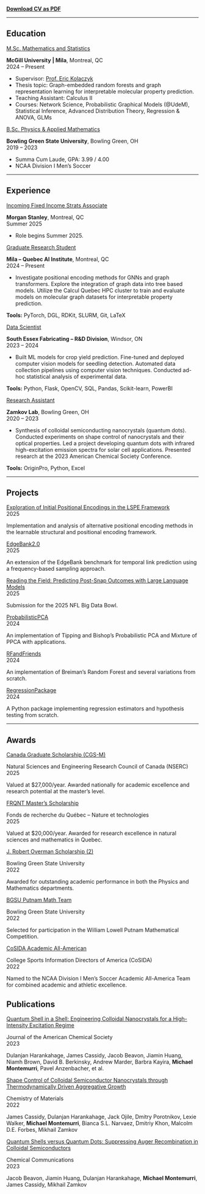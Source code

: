 [**Download CV as PDF**](./files/MichaelMontemurri-CV.pdf)

---

## Education

<div class="degree-title">
  <a href="https://www.mcgill.ca/">M.Sc. Mathematics and Statistics</a>
</div>
<div class="cv-entry">
  <div class="cv-title">
<strong>McGill University | Mila</strong><span class="cv-location">,&nbsp;Montreal, QC</span>
  </div>
  <div class="cv-date">2024 – Present</div>
</div>
- Supervisor: [Prof. Eric Kolaczyk](https://mila.quebec/en/directory/eric-kolaczyk)  
- Thesis topic: Graph-embedded random forests and graph representation learning for interpretable molecular property prediction.  
- Teaching Assistant: Calculus II  
- Courses: Network Science, Probabilistic Graphical Models (@UdeM), Statistical Inference, Advanced Distribution Theory, Regression & ANOVA, GLMs

<div class="degree-title">
  <a href="https://www.bgsu.edu/">B.Sc. Physics & Applied Mathematics</a>
</div>
<div class="cv-entry">
  <div class="cv-title">
<strong>Bowling Green State University</strong><span class="cv-location">,&nbsp;Bowling Green, OH</span>
  </div>
  <div class="cv-date">2019 – 2023</div>
</div>
- Summa Cum Laude, GPA: 3.99 / 4.00  
- NCAA Division I Men’s Soccer  

---

## Experience

<div class="job-title">
  <a href="https://www.morganstanley.com/">Incoming Fixed Income Strats Associate</a>
</div>
<div class="cv-entry">
  <div class="cv-title">
<strong>Morgan Stanley</strong><span class="cv-location">,&nbsp;Montreal, QC</span>
  </div>
  <div class="cv-date">Summer 2025</div>
</div>
- Role begins Summer 2025.

<div class="job-title">
  <a href="https://mila.quebec/">Graduate Research Student</a>
</div>
<div class="cv-entry">
  <div class="cv-title">
<strong>Mila – Quebec AI Institute</strong><span class="cv-location">,&nbsp;Montreal, QC</span>
  </div>
  <div class="cv-date">2024 – Present</div>
</div>
- Investigate positional encoding methods for GNNs and graph transformers. Explore the integration of graph data into tree based models. Utilize the Calcul Quebec HPC cluster to train and evaluate models on molecular graph datasets for interpretable property prediction. 

**Tools:** PyTorch, DGL, RDKit, SLURM, Git, LaTeX

<div class="job-title">
  <a href="https://www.sef.ca/">Data Scientist</a>
</div>
<div class="cv-entry">
  <div class="cv-title">
<strong>South Essex Fabricating – R&D Division</strong><span class="cv-location">,&nbsp;Windsor, ON</span>
  </div>
  <div class="cv-date">2023 – 2024</div>
</div>
- Built ML models for crop yield prediction. Fine-tuned and deployed computer vision models for seedling detection. Automated data collection pipelines using computer vision techniques. Conducted ad-hoc statistical analysis of experimental data.

**Tools:** Python, Flask, OpenCV, SQL, Pandas, Scikit-learn, PowerBI

<div class="job-title">
  <a href="https://physics.bgsu.edu/~zamkovm/">Research Assistant</a>
</div>
<div class="cv-entry">
  <div class="cv-title">
<strong>Zamkov Lab</strong><span class="cv-location">,&nbsp;Bowling Green, OH</span>
  </div>
  <div class="cv-date">2020 – 2023</div>
</div>
- Synthesis of colloidal semiconducting nanocrystals (quantum dots).
 Conducted experiments on shape control of nanocrystals and their optical properties. 
 Led a project developing quantum dots with infrared high-excitation emission spectra for solar cell applications.
  Presented research at the 2023 American Chemical Society Conference. 

**Tools:** OriginPro, Python, Excel

---

## Projects

<div class="cv-entry">
  <div class="job-title">
<a href="https://github.com/michaelmontemurri/gnn-lspe">Exploration of Initial Positional Encodings in the LSPE Framework</a>
  </div>
  <div class="cv-date">2025</div>
</div>
Implementation and analysis of alternative positional encoding methods in the learnable structural and positional encoding framework.

<div class="cv-entry">
  <div class="job-title">
<a href="https://github.com/michaelmontemurri/DGB-edgebank2.0">EdgeBank2.0</a>
  </div>
  <div class="cv-date">2025</div>
</div>
An extension of the EdgeBank benchmark for temporal link prediction using a frequency-based sampling approach.

<div class="cv-entry">
  <div class="job-title">
<a href="https://github.com/michaelmontemurri/BigData25">Reading the Field: Predicting Post-Snap Outcomes with Large Language Models</a>
  </div>
  <div class="cv-date">2025</div>
</div>
Submission for the 2025 NFL Big Data Bowl.

<div class="cv-entry">
  <div class="job-title">
<a href="https://github.com/michaelmontemurri/ProbabilisticPCA">ProbabilisticPCA</a>
  </div>
  <div class="cv-date">2024</div>
</div>
An implementation of Tipping and Bishop’s Probabilistic PCA and Mixture of PPCA with applications.


<div class="cv-entry">
  <div class="job-title">
<a href="https://github.com/michaelmontemurri/RFandFriends">RFandFriends</a>
  </div>
  <div class="cv-date">2024</div>
</div>
An implementation of Breiman’s Random Forest and several variations from scratch.

<div class="cv-entry">
  <div class="job-title">
<a href="https://github.com/michaelmontemurri/RegressionPackage">RegressionPackage</a>
  </div>
  <div class="cv-date">2024</div>
</div>
A Python package implementing regression estimators and hypothesis testing from scratch.


---

## Awards

<div class="job-title">
  <a href="https://www.nserc-crsng.gc.ca/students-etudiants/pg-cs/cgs-m-espc-m_eng.asp">Canada Graduate Scholarship (CGS-M)</a>
</div>
<div class="cv-entry">
  <div class="cv-title">Natural Sciences and Engineering Research Council of Canada (NSERC)</div>
  <div class="cv-date">2025</div>
</div>
Valued at \$27,000/year. Awarded nationally for academic excellence and research potential at the master’s level.

<div class="job-title">
 <a href="https://frq.gouv.qc.ca/en/program/masters-research-scholarships-b1x-2023-2024/">FRQNT Master's Scholarship</a>
</div>
<div class="cv-entry">
  <div class="cv-title">Fonds de recherche du Québec – Nature et technologies</div>
  <div class="cv-date">2025</div>
</div>
Valued at \$20,000/year. Awarded for research excellence in natural sciences and mathematics in Quebec.

<div class="job-title">
<a href=https://bgsu.academicworks.com/opportunities/22694>J. Robert Overman Scholarship (2)</a>
</div>
<div class="cv-entry">
  <div class="cv-title">Bowling Green State University</div>
  <div class="cv-date">2022</div>
</div>
Awarded for outstanding academic performance in both the Physics and Mathematics departments.

<div class="job-title">
<a href=https://www.bgsu.edu/arts-and-sciences/mathematics-and-statistics.html>BGSU Putnam Math Team</a>
</div>
<div class="cv-entry">
  <div class="cv-title">Bowling Green State University</div>
  <div class="cv-date">2022</div>
</div>
Selected for participation in the William Lowell Putnam Mathematical Competition.

<div class="job-title">
  <a href="https://academicallamerica.com/">CoSIDA Academic All-American</a>
</div>
<div class="cv-entry">
  <div class="cv-title">College Sports Information Directors of America (CoSIDA)</div>
  <div class="cv-date">2022</div>
</div>
Named to the NCAA Division I Men’s Soccer Academic All-America Team for combined academic and athletic excellence.

## Publications

<div class="job-title">
  <a href="https://doi.org/10.1021/jacs.3c03584">Quantum Shell in a Shell: Engineering Colloidal Nanocrystals for a High-Intensity Excitation Regime</a>
</div>
<div class="cv-entry">
  <div class="cv-title">Journal of the American Chemical Society</div>
  <div class="cv-date">2023</div>
</div>
Dulanjan Harankahage, James Cassidy, Jacob Beavon, Jiamin Huang, Niamh Brown, David B. Berkinsky, Andrew Marder, Barbra Kayira, <strong>Michael Montemurri</strong>, Pavel Anzenbacher, et al.

<div class="job-title">
  <a href="https://doi.org/10.1021/acs.chemmater.1c04453">Shape Control of Colloidal Semiconductor Nanocrystals through Thermodynamically Driven Aggregative Growth</a>
</div>
<div class="cv-entry">
  <div class="cv-title">Chemistry of Materials</div>
  <div class="cv-date">2022</div>
</div>
James Cassidy, Dulanjan Harankahage, Jack Ojile, Dmitry Porotnikov, Lexie Walker, <strong>Michael Montemurri</strong>, Bianca S.L. Narvaez, Dmitriy Khon, Malcolm D.E. Forbes, Mikhail Zamkov


<div class="job-title">
  <a href="https://doi.org/10.1039/D3CC03687A">Quantum Shells versus Quantum Dots: Suppressing Auger Recombination in Colloidal Semiconductors</a>
</div>
<div class="cv-entry">
  <div class="cv-title">Chemical Communications</div>
  <div class="cv-date">2023</div>
</div>
Jacob Beavon, Jiamin Huang, Dulanjan Harankahage, <strong>Michael Montemurri</strong>, James Cassidy, Mikhail Zamkov
